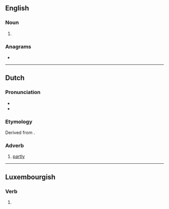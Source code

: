 ==English==

===Noun===
{{head|en|noun plural form}}

# {{plural of|deel|lang=en}}

===Anagrams===
* {{anagrams|en|Leeds|deles|ledes|leeds}}

----

==Dutch==

===Pronunciation===
* {{audio|Nl-deels.ogg|Audio|lang=nl}}
* {{rhymes|eːls|lang=nl}}

===Etymology===
Derived from {{m|nl|deel}}.

===Adverb===
{{nl-adv}}

# [[partly]]
#: {{ux|nl|Het boek is '''deels''' autobiografisch.|The book is '''partly''' autobiographical.}}

----

==Luxembourgish==

===Verb===
{{head|lb|verb form}}

# {{inflection of|deelen||2|s|pres|indc|lang=lb}}
